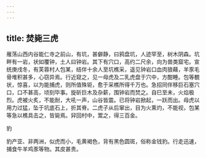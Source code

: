 ```yaml
---
---
---
```

title: 焚毙三虎
---



雁荡山西内谷能仁寺之前山，有坑，甚僻静，曰鸦盘坑，人迹罕至，树木阴森。坑畔有一岩，状如覆钟，土人曰钟岩。其下有穴口，高约二尺余，向为兽类窟宅。宣统庚戌冬，有芙蓉村人包某，结伴十余人至坑樵采，遥见钟岩口血肉狼藉，羊豕毛骨堆积甚多，心窃异焉。行近窥之，见一母虎及二乳虎盘于穴中，方酣睡。包等覩状，惊喜，以为能捕虎，则所值殊钜，愈于采樵所得千万也。急招同伴移巨石塞穴口，口不甚高，顷刻毕事。旋斫巨木及杂薪，围钟岩而焚之。自巳至未，火焰极烈。虎被火炙，不能耐，大吼一声，山谷皆震。已将钟岩掀起，一跃而出。母虎以用力过猛，坠于坑底石上，折其脊。二虎子从后窜出，目为火熏灼，不能视，包某等急以樵具击之，皆毙焉。舁回村中，鬻之，得三百金。

豹

豹产亚、非两洲，似虎而小，毛黄褐色，背有黑色圆斑，俗称金钱豹。行走迅速，捕食牛羊鸡豕等物。其皮甚贵。